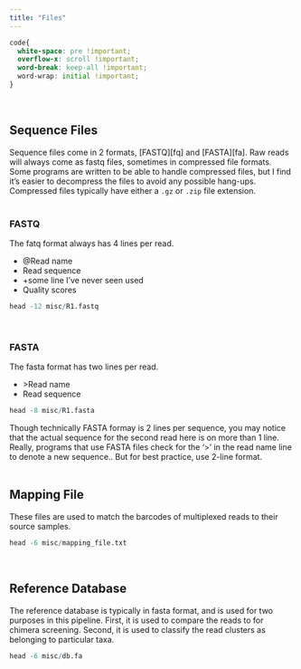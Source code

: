 ```yaml
---
title: "Files"
---
```


```css
code{
  white-space: pre !important;
  overflow-x: scroll !important;
  word-break: keep-all !important;
  word-wrap: initial !important;
}
```
<br>

## Sequence Files

Sequence files come in 2 formats, [FASTQ][fq] and [FASTA][fa]. Raw reads will always come as fastq files, sometimes in compressed file formats. Some programs are written to be able to handle compressed files, but I find it's easier to decompress the files to avoid any possible hang-ups. Compressed files typically have either a `.gz` or `.zip` file extension.
<br><br>

### FASTQ

The fatq format always has 4 lines per read. 

  + @Read name
  + Read sequence
  + +some line I've never seen used
  + Quality scores
  
```r
head -12 misc/R1.fastq
```
<br>

### FASTA

The fasta format has two lines per read.

  + \>Read name
  + Read sequence
  
```r
head -8 misc/R1.fasta
```

Though technically FASTA formay is 2 lines per sequence, you may notice that the actual sequence for the second read here is on more than 1 line. Really, programs that use FASTA files check for the '>' in the read name line to denote a new sequence.. But for best practice, use 2-line format.
<br><br>

## Mapping File

These files are used to match the barcodes of multiplexed reads to their source samples.

```r
head -6 misc/mapping_file.txt
```
<br>

## Reference Database

The reference database is typically in fasta format, and is used for two purposes in this pipeline. First, it is used to compare the reads to for chimera screening. Second, it is used to classify the read clusters as belonging to particular taxa.

```r
head -6 misc/db.fa
```
